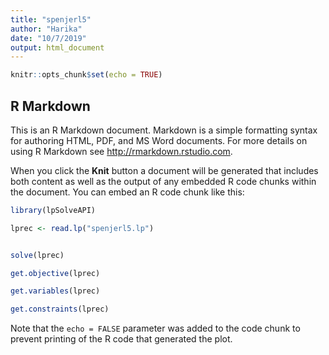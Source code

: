 ---
title: "spenjerl5"
author: "Harika"
date: "10/7/2019"
output: html_document
---

```{r setup, include=FALSE}
knitr::opts_chunk$set(echo = TRUE)
```

## R Markdown

This is an R Markdown document. Markdown is a simple formatting syntax for authoring HTML, PDF, and MS Word documents. For more details on using R Markdown see <http://rmarkdown.rstudio.com>.

When you click the **Knit** button a document will be generated that includes both content as well as the output of any embedded R code chunks within the document. You can embed an R code chunk like this:

```{r}

library(lpSolveAPI)

lprec <- read.lp("spenjerl5.lp")


solve(lprec)

get.objective(lprec)

get.variables(lprec)

get.constraints(lprec)

```

Note that the `echo = FALSE` parameter was added to the code chunk to prevent printing of the R code that generated the plot.
